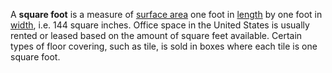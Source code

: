 A '''square foot''' is a measure of [[surface area]] one foot in [[length]] by one foot in [[width]], i.e. 144 square inches.  Office space in the United States is usually rented or leased based on the amount of square feet available.  Certain types of floor covering, such as tile, is sold in boxes where each tile is one square foot.

{{msg:Measurement_Units}}